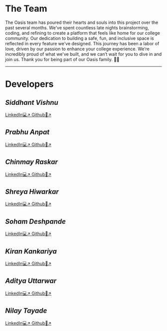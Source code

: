 # The Team

The Oasis team has poured their hearts and souls into this project over the past several months. We've spent countless late nights brainstorming, coding, and refining to create a platform that feels like home for our college community. Our dedication to building a safe, fun, and inclusive space is reflected in every feature we've designed. This journey has been a labor of love, driven by our passion to enhance your college experience. We’re incredibly proud of what we've built, and we can’t wait for you to dive in and join us. Thank you for being part of our Oasis family. 🌴✨
***

# Developers


## *Siddhant Vishnu*
[LinkedIn💻↗ ](https://www.linkedin.com/in/siddhant-vishnu-832296280/) [Github👾↗ ](https://github.com/SidTheKid-dotcom)

## *Prabhu Anpat*
[LinkedIn💻↗ ](https://www.linkedin.com/in/prabhu-anpat-40aa46263/) [Github👾↗ ](https://github.com/PrabhuAnpat20)

## *Chinmay Raskar*
[LinkedIn💻↗ ](https://www.linkedin.com/in/chinmay-raskar-4018942aa/) [Github👾↗ ](https://github.com/CarIsFast)

## *Shreya Hiwarkar*
[LinkedIn💻↗ ](https://www.linkedin.com/in/shreya-hiwarkar-162b09259/) [Github👾↗ ](https://github.com/ShreyaHiwarkar)

## *Soham Deshpande*
[LinkedIn💻↗ ](https://www.linkedin.com/in/soham-deshpande-9aa537264/) [Github👾↗ ](https://github.com/sohamvin)

## *Kiran Kankariya*
[LinkedIn💻↗ ](https://www.linkedin.com/in/kiran-kankariya-630614258/) [Github👾↗ ](https://github.com/Kiran1504)

## *Aditya Uttarwar*
[LinkedIn💻↗ ](https://www.linkedin.com/in/aditya-uttarwar-ab7795245/) [Github👾↗ ](https://github.com/DeAdiU)

## *Nilay Tayade*
[LinkedIn💻↗ ](https://www.linkedin.com/in/nilay-tayade/) [Github👾↗ ](https://github.com/nilaytayade)



